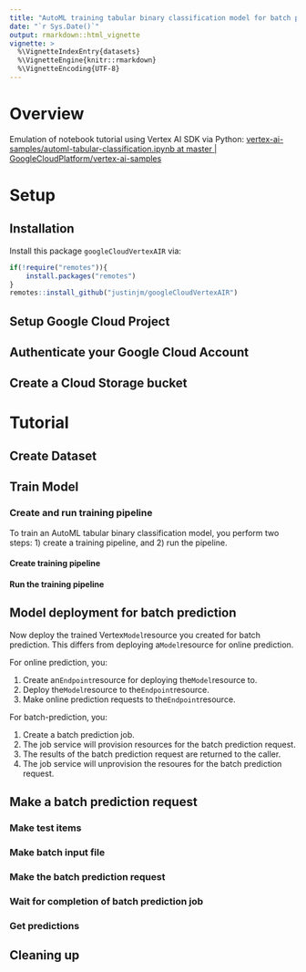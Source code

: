 ```yaml
---
title: "AutoML training tabular binary classification model for batch prediction¶"
date: "`r Sys.Date()`"
output: rmarkdown::html_vignette
vignette: >
  %\VignetteIndexEntry{datasets}
  %\VignetteEngine{knitr::rmarkdown}
  %\VignetteEncoding{UTF-8}
---
```


# Overview

Emulation of notebook tutorial using Vertex AI SDK via Python: [vertex-ai-samples/automl-tabular-classification.ipynb at master | GoogleCloudPlatform/vertex-ai-samples](https://github.com/GoogleCloudPlatform/vertex-ai-samples/blob/master/notebooks/official/automl/automl-tabular-classification.ipynb)

# Setup

## Installation
Install this package `googleCloudVertexAIR` via: 

```r
if(!require("remotes")){
    install.packages("remotes")
}
remotes::install_github("justinjm/googleCloudVertexAIR")
```

## Setup Google Cloud Project

## Authenticate your Google Cloud Account

## Create a Cloud Storage bucket

# Tutorial

## Create Dataset

## Train Model

### Create and run training pipeline

To train an AutoML tabular binary classification model, you perform two steps: 1) create a training pipeline, and 2) run the pipeline.

#### Create training pipeline

#### Run the training pipeline

## Model deployment for batch prediction

Now deploy the trained Vertex`Model`resource you created for batch prediction. This differs from deploying a`Model`resource for online prediction.

For online prediction, you:

1. Create an`Endpoint`resource for deploying the`Model`resource to.
2. Deploy the`Model`resource to the`Endpoint`resource.
3. Make online prediction requests to the`Endpoint`resource.

For batch-prediction, you:

1. Create a batch prediction job.
2. The job service will provision resources for the batch prediction request.
3. The results of the batch prediction request are returned to the caller.
4. The job service will unprovision the resoures for the batch prediction request.

## Make a batch prediction request

### Make test items

### Make batch input file

### Make the batch prediction request

### Wait for completion of batch prediction job

### Get predictions

## Cleaning up
